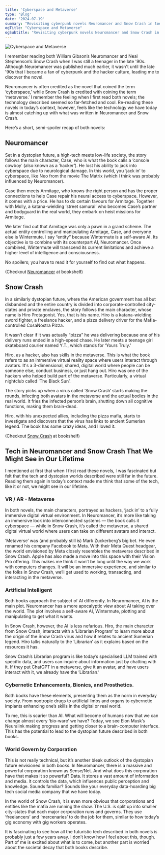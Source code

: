 ```yaml
---
title: 'Cyberspace and Metaverse'
type: 'Blog'
date: '2024-07-19'
summary: "Revisiting cyberpunk novels Neuromancer and Snow Crash in today’s context"
ogTitle: "Cyberspace and Metaverse"
ogSubtitle: "Revisiting cyberpunk novels Neuromancer and Snow Crash in today’s context"
---
```


![Cyberspace and Metaverse](/imgs/blogposts/cyberspace-and-metaverse.webp)

I remember reading both William Gibson’s Neuromancer and Neal Stephenson’s Snow Crash when I was still a teenager in the late '90s. Although Neuromancer was published much earlier, it wasn't until the late '90s that I became a fan of cyberpunk and the hacker culture, leading me to discover the novel.

Neuromancer is often credited as the novel that coined the term ‘cyberspace,’ while Snow Crash is credited with coining the term ‘metaverse.’ I remember the feeling when I first read both novels; the technology described seemed so far-fetched and cool. Re-reading these novels in today’s context, however, feels like the technology we have today is almost catching up with what was written in Neuromancer and Snow Crash.

Here’s a short, semi-spoiler recap of both novels:

## Neuromancer
Set in a dystopian future, a high-tech meets low-life society, the story follows the main character, Case, who is what the book calls a ‘console cowboy’ (also known as a ‘hacker’). He lost his ability to jack into cyberspace due to neurological damage. In this world, you ‘jack in’ to cyberspace, like Neo from the movie The Matrix (which I think was probably influenced by Neuromancer).

Case then meets Armitage, who knows the right person and has the proper connections to help Case repair his neural access to cyberspace. However, it comes with a price. He has to do certain favours for Armitage. Together with Molly, a katana-wielding ‘street samurai’ who becomes Case’s partner and bodyguard in the real world, they embark on heist missions for Armitage. 

We later find out that Armitage was only a pawn in a grand scheme. The actual entity controlling and manipulating Armitage, Case, and everyone else is Wintermute. I say “entity” because Wintermute is a self-aware AI. Its objective is to combine with its counterpart AI, Neuromancer. Once combined, Wintermute will transcend its current limitations and achieve a higher level of intelligence and consciousness.

No spoilers; you have to read it for yourself to find out what happens.

(Checkout [Neuromancer](/bookshelf/william-gibson-neuromancer) at bookshelf)

## Snow Crash
In a similarly dystopian future, where the American government has all but disbanded and the entire country is divided into corporate-controlled city-states and private enclaves, the story follows the main character, whose name is Hiro Protagonist. Yes, that is his name. Hiro is a katana-wielding sword fighter, a freelance hacker, and a pizza delivery driver for the Mafia-controlled CosaNostra Pizza.

It wasn’t clear if it was actually “pizza” he was delivering because one of his delivery runs ended in a high-speed chase. He later meets a teenage girl skateboard courier named Y.T., which stands for ‘Yours Truly.’

Hiro, as a hacker, also has skills in the metaverse. This is what the book refers to as an immersive virtual reality space where users interact through avatars. It's a 3-dimensional, shared, digital world where people can be someone else, conduct business, or just hang out. Hiro was one of the hackers who helped build part of the metaverse. Particularly, a virtual nightclub called ‘The Black Sun’.

The story picks up when a virus called ‘Snow Crash’ starts making the rounds, infecting both avatars in the metaverse and the actual bodies in the real world. It fries the infected person’s brain, shutting down all cognitive functions, making them brain-dead.

Hiro, with his unexpected allies, including the pizza mafia, starts to investigate and discovers that the virus has links to ancient Sumerian legend. The book has some crazy ideas, and I loved it.

(Checkout [Snow Crash](/bookshelf/neal-stephenson-snow-crash) at bookshelf)

## Tech in Neuromancer and Snow Crash That We Might See in Our Lifetime
I mentioned at first that when I first read these novels, I was fascinated but felt that the tech and dystopian worlds described were still far in the future. Reading them again in today’s context made me think that some of the tech, like it or not, we might see in our lifetime.

### VR / AR - Metaverse
In both novels, the main characters, portrayed as hackers, ‘jack in’ to a fully immersive digital virtual environment. In Neuromancer, it’s more like taking an immersive look into interconnected systems — the book calls it cyberspace — while in Snow Crash, it’s called the metaverse, a shared digital virtual world where users can take on different avatars and interact.

‘Metaverse’ was (and probably still is) Mark Zuckerberg’s big bet. He even renamed his company Facebook to Meta. With their Meta Quest headgear, the world envisioned by Meta closely resembles the metaverse described in Snow Crash. Apple has also made a move into this space with their Vision Pro offering. This makes me think it won’t be long until the way we work with computers changes. It will be an immersive experience, and similar to the folks in Snow Crash, we’ll get used to working, transacting, and interacting in the metaverse.

### Artificial Intelligent
Both books approach the subject of AI differently. In Neuromancer, AI is the main plot. Neuromancer has a more apocalyptic view about AI taking over the world. The plot involves a self-aware AI, Wintermute, plotting and manipulating to get what it wants.

In Snow Crash, however, the AI is less nefarious. Hiro, the main character from Snow Crash, interacts with a ‘Librarian Program’ to learn more about the origin of the Snow Crash virus and how it relates to ancient Sumerian legend. Hiro talks naturally to the ‘Librarian’ as it explains based on the resources it has.

Snow Crash’s Librarian program is like today’s specialised LLM trained with specific data, and users can inquire about information just by chatting with it. If they put ChatGPT in a metaverse, give it an avatar, and have users interact with it, we already have the ‘Librarian.’

### Cybernetic Enhancements, Bionics, and Prosthetics.
Both books have these elements, presenting them as the norm in everyday society. From nootropic drugs to artificial limbs and organs to cybernetic implants enhancing one’s skills in the digital or real world.

To me, this is scarier than AI. What will become of humans now that we can change almost every ‘bio-ware’ we have? Today, we see Elon Musk’s Neuralink making progress and getting closer to a brain-computer interface. This has the potential to lead to the dystopian future described in both books.

### World Govern by Corporation
This is not really technical, but it’s another bleak outlook of the dystopian future envisioned in both books. In Neuromancer, there is a massive and powerful corporation known as Sense/Net. And what does this corporation have that makes it so powerful? Data. It stores a vast amount of information and media. It controls the data, which influences public perception and knowledge. Sounds familiar? Sounds like your everyday data-hoarding big tech social media company that we have today.

In the world of Snow Crash, it is even more obvious that corporations and entities like the mafia are running the show. The U.S. is split up into smaller city-states that each major corporation runs and governs. They use ‘freelancers’ and ‘mercenaries’ to do the job for them, similar to how today’s gig economy with gig workers operates.

It is fascinating to see how all the futuristic tech described in both novels is probably just a few years away. I don’t know how I feel about this, though. Part of me is excited about what is to come, but another part is worried about the societal decay that both books describe.
